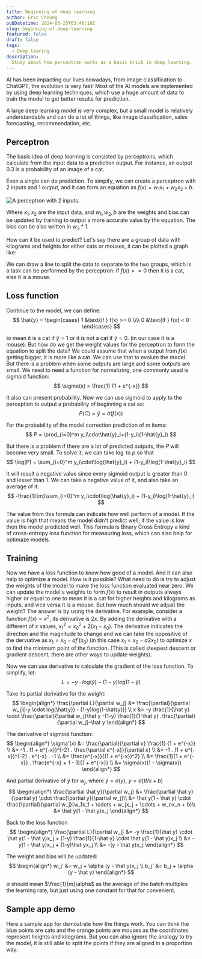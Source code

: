 ```yaml
---
title: Beginning of deep learning
author: Eric Cheung
pubDatetime: 2024-03-25T03:46:10Z
slug: beginning-of-deep-learning
featured: false
draft: false
tags:
  - Deep learing
description:
  Study about how perceptron works as a basic brick in deep learning.
---
```


AI has been impacting our lives nowadays, from image classification to ChatGPT, the evolution is very fast! Most of the AI models are implemented by using deep learning techniques, which use a huge amount of data to train the model to get better results for prediction.

A large deep learning model is very complex, but a small model is relatively understandable and can do a lot of things, like image classification, sales forecasting, recommendation, etc.

## Perceptron

The basic idea of deep learning is consisted by perceptrons, which calculate from the input data to a prediction output. For instance, an output 0.3 is a probability of an image of a cat.

Even a single can do prediction. To simpify, we can create a perceptron with 2 inputs and 1 output, and it can form an equation as $f(x) = w_1x_1 + w_2x_2 + b.$

![A perceptron with 2 inputs.](./perceptron_2-inputs.svg)

Where $x_1, x_2$ are the input data, and $w_1, w_2, b$ are the weights and bias can be updated by training to output a more accurate value by the equation. The bias can be also written in $w_3 * 1$.

How can it be used to predict? Let's say there are a group of data with kilograms and heights for either cats or mouses, it can be plotted a graph like:

We can draw a line to split the data to separate to the two groups, which is a task can be performed by the perceptron: if $f(x) >= 0$ then it is a cat, else it is a mouse.

## Loss function

Continue to the model, we can define: 
$$
\hat{y} = \begin{cases}
   1 &\text{if } f(x) >= 0 \\\\
   0 &\text{if } f(x) < 0
\end{cases}
$$

to mean it is a cat if $\hat{y} = 1$ or it is not a cat if $\hat{y} = 0$. (in our case it is a mouse). But how do we get the weight values for the perceptron to form the equation to split the data? We could assume that when a output from $f(x)$ getting bigger, it is more like a cat. We can use that to evolute the model. But there is a problem when some outputs are large and some outputs are small. We need to need a function for normalizing, one commonly used is sigmoid function:
$$
    \sigma(x) = \frac{1} {1 + e^{-x}}
$$

It also can present probability. Now we can use sigmoid to apply to the perception to output a probability of beginning a cat as:
$$
    P(C) = \hat{y} = \sigma(f(x))
$$

For the probability of the model correction prediction of $m$ items: 
$$
    P = \prod_{i=0}^m y_i\cdot\hat{y}_i+(1-y_i)(1-\hat{y}_i)
$$

But there is a problem if there are a lot of predicted outputs, the $P$ will become very small. To solve it, we can take $\log$ to $p$ so that
$$
    \log(P) = \sum_{i=0}^m y_i\cdot\log(\hat{y}_i) + (1-y_i)\log(1-\hat{y}_i)
$$

It will result a negative value since every sigmoid output is greater than 0 and lesser than 1. We can take a negative value of it, and also take an average of it:
$$
    -\frac{1}{m}\sum_{i=0}^m y_i\cdot\log(\hat{y}_i) + (1-y_i)\log(1-\hat{y}_i)
$$

The value from this formula can indicate how well perform of a model. If the value is high that means the model didn't predict well; if the value is low then the model predicted well. This formula is Binary Cross Entropy a kind of cross-entropy loss function for meassuring loss, which can also help for optimaze models.

## Training

Now we have a loss function to know how good of a model. And it can also help to optimize a model. How is it possible? What need to do is try to adjust the weights of the model to make the loss function evaluated near zero. 
We can update the model's weights to form $f(x)$ to result in outputs always higher or equal to one to mean it is a cat for higher heights and kilograms as inputs, and vice versa it is a mouse.
But how much should we adjust the weight? The answer is by using the derivative. For example, consider a function $f(x) = x^2$, 
its derivative is $2x$. By adding the derivative with a different of $x$ values, ${x_1}^2 \approx {x_0}^2 + 2(x_1-x_0)$. 
The derivative indicates the direction and the magnitude to change and we can take the oppositive of the derviative as $x_1 = x_0 - af'(x_0)$ (in this case $x_1 = x_0 - a2x_0$) to optimize $x$ to find the minimum point of the function. 
(This is called steepest descent or gradient descent, there are other ways to update weights).

Now we can use derivative to calculate the gradient of the loss function. To simplify, let:
$$
    L = -y \cdot log(\hat{y}) - (1-y)log(1-\hat{y})
$$

Take its partial derivative for the weight:
$$
\begin{align*}
    \frac{\partial L}{\partial w_j} &=  \frac{\partial}{\partial w_j}[-y \cdot log(\hat{y}) - (1-y)log(1-\hat{y})] \\
    x &= -y \frac{1}{\hat y} \cdot \frac{\partial}{\partial w_j}\hat y -(1-y) \frac{1}{1-\hat y} .\frac{\partial}{\partial w_j}-\hat y
\end{align*}
$$

The derivative of sigmoid function:
$$
\begin{align*}
    \sigma'(x) &= \frac{\partial}{\partial x} \frac{1} {1 + e^{-x}} \\
    &= -1 . (1 + e^{-x})^{-2} . \frac{\partial e^{-x}}{\partial x} \\
    &= -1 . (1 + e^{-x})^{-2} . e^{-x} . -1 \\
    &= \frac{e^{-x}}{(1 + e^{-x})^2} \\
    &= \frac{1}{1 + e^{-x}} . \frac{e^{-x} + 1 - 1}{1 + e^{-x}} \\
    &= \sigma(x)(1 - \sigma(x))
\end{align*}
$$

And partial derivative of $\hat y$ for $w_j$, where $\hat y = \sigma(y)$, $y = \sigma(Wx+b)$
$$
\begin{align*}
    \frac{\partial \hat y}{\partial w_j} &= \frac{\partial \hat y}{\partial y} \cdot \frac{\partial y}{\partial w_j}\\
    &= \hat y(1 - \hat y) \cdot \frac{\partial}{\partial w_j}(w_1x_1 + \cdots + w_jx_j + \cdots + w_nx_n + b)\\
    &= \hat y(1 - \hat y)x_j
\end{align*}
$$

Back to the loss function
$$
\begin{align*}
    \frac{\partial L}{\partial w_j} &= -y \frac{1}{\hat y} \cdot \hat y(1 - \hat y)x_j + (1-y) \frac{1}{1-\hat y} \cdot \hat y(1 - \hat y)x_j \\
    &= -y(1 - \hat y)x_j + (1-y)\hat yx_j \\
    &= -(y - \hat y)x_j
\end{align*}
$$

The weight and bias will be updated:
$$
\begin{align*}
    w_j' &= w_j + \alpha (y - \hat y)x_j \\
    b_j' &= b_j + \alpha (y - \hat y)
\end{align*}
$$

$\alpha$ should mean $\frac{1}{m}\alpha$ as the average of the batch multiples the learning rate, but just using one constant for that for convenient.

## Sample app demo
Here a sample app for demostrate how the things work. You can think the blue points are cats and the orange points are mouses as the coordinates represent heights and kilograms.
But you can also ignore the analogy to try the model, it is still able to split the points if they are aligned in a proportion way.
<App client:visible />
